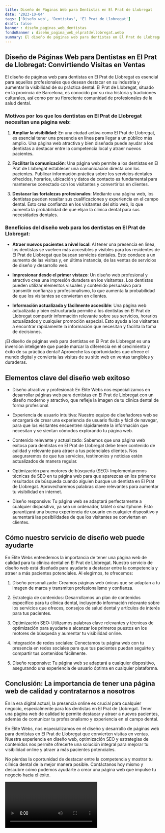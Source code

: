 ```yaml
---
title: Diseño de Páginas Web para Dentistas en El Prat de Llobregat
date: '2023-10-04'
tags: ['Diseño web', 'Dentistas', 'El Prat de Llobregat']
draft: false
banner : diseño_paginas_web_dentistas
fondoBanner : diseño_pagina_web_elpratdellobregat.webp
summary: El diseño de páginas web para dentistas en El Prat de Llobregat es esencial para aquellos profesionales que desean destacar en su industria y aumentar la visibilidad de su práctica dental. El Prat de Llobregat, situado en la provincia de Barcelona, es conocido por su rica historia y tradiciones culturales, así como por su floreciente comunidad de profesionales de la salud dental.
---
```


## **Diseño de Páginas Web para Dentistas en El Prat de Llobregat: Convirtiendo Visitas en Ventas**

El diseño de páginas web para dentistas en El Prat de Llobregat es esencial para aquellos profesionales que desean destacar en su industria y aumentar la visibilidad de su práctica dental. El Prat de Llobregat, situado en la provincia de Barcelona, es conocido por su rica historia y tradiciones culturales, así como por su floreciente comunidad de profesionales de la salud dental.

### **Motivos por los que los dentistas en El Prat de Llobregat necesitan una página web:**

1. **Ampliar la visibilidad**: En una ciudad activa como El Prat de Llobregat, es esencial tener una presencia en línea para llegar a un público más amplio. Una página web atractiva y bien diseñada puede ayudar a los dentistas a destacar entre la competencia local y atraer nuevos pacientes.

2. **Facilitar la comunicación**: Una página web permite a los dentistas en El Prat de Llobregat establecer una comunicación directa con los pacientes. Publicar información práctica sobre los servicios dentales ofrecidos, horarios, ubicación y datos de contacto es fundamental para mantenerse conectado con los visitantes y convertirlos en clientes.

3. **Destacar las fortalezas profesionales**: Mediante una página web, los dentistas pueden resaltar sus cualificaciones y experiencia en el campo dental. Esto crea confianza en los visitantes del sitio web, lo que aumenta la probabilidad de que elijan la clínica dental para sus necesidades dentales.

### **Beneficios del diseño web para los dentistas en El Prat de Llobregat:**

- **Atraer nuevos pacientes a nivel local**: Al tener una presencia en línea, los dentistas se vuelven más accesibles y visibles para los residentes de El Prat de Llobregat que buscan servicios dentales. Esto conduce a un aumento de las visitas y, en última instancia, de las ventas de servicios de diseño y desarrollo web.

- **Impresionar desde el primer vistazo**: Un diseño web profesional y atractivo crea una impresión duradera en los visitantes. Los dentistas pueden utilizar elementos visuales y contenido persuasivo para transmitir confianza y profesionalismo, lo que aumenta la probabilidad de que los visitantes se conviertan en clientes.

- **Información actualizada y fácilmente accesible**: Una página web actualizada y bien estructurada permite a los dentistas en El Prat de Llobregat compartir información relevante sobre sus servicios, horarios actualizados y cualquier promoción especial. Esto ayuda a los visitantes a encontrar rápidamente la información que necesitan y facilita la toma de decisiones.

¡El diseño de páginas web para dentistas en El Prat de Llobregat es una inversión inteligente que puede marcar la diferencia en el crecimiento y éxito de su práctica dental! Aproveche las oportunidades que ofrece el mundo digital y convierta las visitas de su sitio web en ventas tangibles y duraderas.

<GifSeo />

<Cta />

## Elementos clave del diseño web exitoso

- Diseño atractivo y profesional: En Élite Webs nos especializamos en desarrollar páginas web para dentistas en El Prat de Llobregat con un diseño moderno y atractivo, que refleje la imagen de tu clínica dental de forma profesional.

- Experiencia de usuario intuitiva: Nuestro equipo de diseñadores web se encargará de crear una experiencia de usuario fluida y fácil de navegar, para que los visitantes encuentren rápidamente la información que necesitan y se sientan cómodos explorando tu página web.

- Contenido relevante y actualizado: Sabemos que una página web exitosa para dentistas en El Prat de Llobregat debe tener contenido de calidad y relevante para atraer a tus potenciales clientes. Nos aseguraremos de que tus servicios, testimonios y noticias estén actualizados de manera regular.

- Optimización para motores de búsqueda (SEO): Implementaremos técnicas de SEO en tu página web para que aparezcas en los primeros resultados de búsqueda cuando alguien busque un dentista en El Prat de Llobregat. Aprovecharemos palabras clave relevantes para aumentar tu visibilidad en internet.

- Diseño responsive: Tu página web se adaptará perfectamente a cualquier dispositivo, ya sea un ordenador, tablet o smartphone. Esto garantizará una buena experiencia de usuario en cualquier dispositivo y aumentará las posibilidades de que los visitantes se conviertan en clientes.

## Cómo nuestro servicio de diseño web puede ayudarte

En Élite Webs entendemos la importancia de tener una página web de calidad para tu clínica dental en El Prat de Llobregat. Nuestro servicio de diseño web está diseñado para ayudarte a destacar entre la competencia y atraer a más pacientes potenciales. Al elegirnos, te ofrecemos:

1. Diseño personalizado: Creamos páginas web únicas que se adaptan a tu imagen de marca y transmiten profesionalismo y confianza.

2. Estrategia de contenidos: Desarrollamos un plan de contenidos específico para tu clínica dental, incluyendo información relevante sobre los servicios que ofreces, consejos de salud dental y artículos de interés para tus pacientes.

3. Optimización SEO: Utilizamos palabras clave relevantes y técnicas de optimización para ayudarte a alcanzar los primeros puestos en los motores de búsqueda y aumentar tu visibilidad online.

4. Integración de redes sociales: Conectamos tu página web con tu presencia en redes sociales para que tus pacientes puedan seguirte y compartir tus contenidos fácilmente.

5. Diseño responsive: Tu página web se adaptará a cualquier dispositivo, asegurando una experiencia de usuario óptima en cualquier plataforma.

## Conclusión: La importancia de tener una página web de calidad y contratarnos a nosotros

En la era digital actual, la presencia online es crucial para cualquier negocio, especialmente para los dentistas en El Prat de Llobregat. Tener una página web de calidad te permite destacar y atraer a nuevos pacientes, además de comunicar tu profesionalismo y experiencia en el campo dental.

En Élite Webs, nos especializamos en el diseño y desarrollo de páginas web para dentistas en El Prat de Llobregat que convierten visitas en ventas. Nuestra experiencia en diseño web, optimización SEO y estrategias de contenidos nos permite ofrecerte una solución integral para mejorar tu visibilidad online y atraer a más pacientes potenciales.

No pierdas la oportunidad de destacar entre la competencia y mostrar tu clínica dental de la mejor manera posible. Contáctanos hoy mismo y descubre cómo podemos ayudarte a crear una página web que impulse tu negocio hacia el éxito.

<Video />

<CtaBot job='Dentistas' city='El Prat de Llobregat'/>

<Gmaps query='El Prat de Llobregat+españa+maps' />